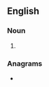 ==English==

===Noun===
{{head|en|noun form}}

# {{plural of|halide|lang=en}}

===Anagrams===
* {{anagrams|en|a=adehils|leadish|shailed}}